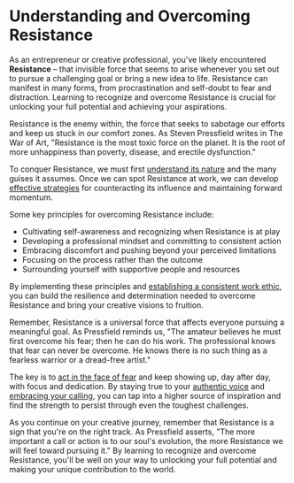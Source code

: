 
# Understanding and Overcoming Resistance

As an entrepreneur or creative professional, you've likely encountered **Resistance** – that invisible force that seems to arise whenever you set out to pursue a challenging goal or bring a new idea to life. Resistance can manifest in many forms, from procrastination and self-doubt to fear and distraction. Learning to recognize and overcome Resistance is crucial for unlocking your full potential and achieving your aspirations.

<Callout type="info">
Resistance is the enemy within, the force that seeks to sabotage our efforts and keep us stuck in our comfort zones. As Steven Pressfield writes in The War of Art, "Resistance is the most toxic force on the planet. It is the root of more unhappiness than poverty, disease, and erectile dysfunction."
</Callout>

To conquer Resistance, we must first [understand its nature](/overcoming-resistance/defining-resistance) and the many guises it assumes. Once we can spot Resistance at work, we can develop [effective strategies](/overcoming-resistance/strategies-combating-resistance) for counteracting its influence and maintaining forward momentum.

Some key principles for overcoming Resistance include:

- Cultivating self-awareness and recognizing when Resistance is at play
- Developing a professional mindset and committing to consistent action
- Embracing discomfort and pushing beyond your perceived limitations
- Focusing on the process rather than the outcome
- Surrounding yourself with supportive people and resources

By implementing these principles and [establishing a consistent work ethic](/professionalism-consistency/consistent-work-ethic), you can build the resilience and determination needed to overcome Resistance and bring your creative visions to fruition.

Remember, Resistance is a universal force that affects everyone pursuing a meaningful goal. As Pressfield reminds us, "The amateur believes he must first overcome his fear; then he can do his work. The professional knows that fear can never be overcome. He knows there is no such thing as a fearless warrior or a dread-free artist."

The key is to [act in the face of fear](/higher-inspiration/surrendering-creative-process) and keep showing up, day after day, with focus and dedication. By staying true to your [authentic voice](/authentic-voice) and [embracing your calling](/authentic-voice/embracing-calling), you can tap into a higher source of inspiration and find the strength to persist through even the toughest challenges.

As you continue on your creative journey, remember that Resistance is a sign that you're on the right track. As Pressfield asserts, "The more important a call or action is to our soul's evolution, the more Resistance we will feel toward pursuing it." By learning to recognize and overcome Resistance, you'll be well on your way to unlocking your full potential and making your unique contribution to the world.
